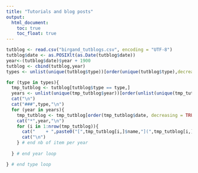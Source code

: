 ```yaml
---
title: "Tutorials and blog posts"
output:
  html_document:
    toc: true
    toc_float: true
---
```



```r
tutblog <- read.csv("birgand_tutblogs.csv", encoding = "UTF-8")
tutblog$date <- as.POSIXlt(as.Date(tutblog$date))
year<-(tutblog$date)$year + 1900
tutblog <- cbind(tutblog,year)
types <- unlist(unique(tutblog$type))[order(unique(tutblog$type),decreasing = TRUE)]

for (type in types){
  tmp_tutblog <- tutblog[tutblog$type == type,]
  years <- unlist(unique(tmp_tutblog$year))[order(unlist(unique(tmp_tutblog$year)),decreasing = TRUE)]
  cat("\n") 
  cat("###",type,"\n")
  for (year in years){
    tmp_tutblog <- tmp_tutblog[order(tmp_tutblog$date, decreasing = TRUE),]
    cat("*",year,"\n")
    for (i in 1:nrow(tmp_tutblog)){
      cat("    + ",paste0("[",tmp_tutblog[i,]$name,"](",tmp_tutblog[i,]$reference,")"),paste0(" -- *updated ",tmp_tutblog[i,]$date,"*"), sep = "")
      cat("\n")
    } # end nb of item per year
    
  } # end year loop

} # end type loop

```
<br>


